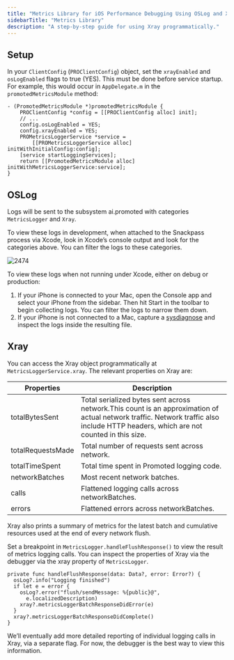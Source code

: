 ```yaml
---
title: "Metrics Library for iOS Performance Debugging Using OSLog and Xray"
sidebarTitle: "Metrics Library"
description: "A step-by-step guide for using Xray programmatically."
---
```


## Setup

In your `ClientConfig` (`PROClientConfig`) object, set the `xrayEnabled` and `osLogEnabled` flags to true (YES). This must be done before service startup. For example, this would occur in `AppDelegate.m` in the `promotedMetricsModule` method:

```
- (PromotedMetricsModule *)promotedMetricsModule {
    PROClientConfig *config = [[PROClientConfig alloc] init];
    // ...
    config.osLogEnabled = YES;
    config.xrayEnabled = YES;
    PROMetricsLoggerService *service =
        [[PROMetricsLoggerService alloc] initWithInitialConfig:config];
    [service startLoggingServices];
    return [[PromotedMetricsModule alloc] initWithMetricsLoggerService:service];
}
```

## OSLog

Logs will be sent to the subsystem ai.promoted with categories `MetricsLogger` and `Xray`.

To view these logs in development, when attached to the Snackpass process via Xcode, look in Xcode’s console output and look for the categories above. You can filter the logs to these categories.

![2474](/images/8435075-Screen_Shot_2022-03-14_at_7.44.26_PM.png "Screen Shot 2022-03-14 at 7.44.26 PM.png") 

To view these logs when not running under Xcode, either on debug or production:

1. If your iPhone is connected to your Mac, open the Console app and select your iPhone from the sidebar. Then hit Start in the toolbar to begin collecting logs. You can filter the logs to narrow them down.
2. If your iPhone is not connected to a Mac, capture a [sysdiagnose](https://www.jessesquires.com/blog/2018/02/08/how-to-sysdiagnose-ios/) and inspect the logs inside the resulting file.

## Xray

You can access the Xray object programmatically at `MetricsLoggerService.xray`. The relevant properties on Xray are:

| Properties        | Description                                                                                                                                                                         |
| ----------------- | ----------------------------------------------------------------------------------------------------------------------------------------------------------------------------------- |
| totalBytesSent    | Total serialized bytes sent across network.This count is an approximation of actual network traffic. Network traffic also include HTTP headers, which are not counted in this size. |
| totalRequestsMade | Total number of requests sent across network.                                                                                                                                       |
| totalTimeSpent    | Total time spent in Promoted logging code.                                                                                                                                          |
| networkBatches    | Most recent network batches.                                                                                                                                                        |
| calls             | Flattened logging calls across networkBatches.                                                                                                                                      |
| errors            | Flattened errors across networkBatches.                                                                                                                                             |

Xray also prints a summary of metrics for the latest batch and cumulative resources used at the end of every network flush.

Set a breakpoint in `MetricsLogger.handleFlushResponse()` to view the result of metrics logging calls. You can inspect the properties of Xray via the debugger via the xray property of `MetricsLogger`.

```
private func handleFlushResponse(data: Data?, error: Error?) {
  osLog?.info("Logging finished")
  if let e = error {
    osLog?.error("flush/sendMessage: %{public}@",
      e.localizedDescription)
    xray?.metricsLoggerBatchResponseDidError(e)
  }
  xray?.metricsLoggerBatchResponseDidComplete()
}
```

We’ll eventually add more detailed reporting of individual logging calls in Xray, via a separate flag. For now, the debugger is the best way to view this information.